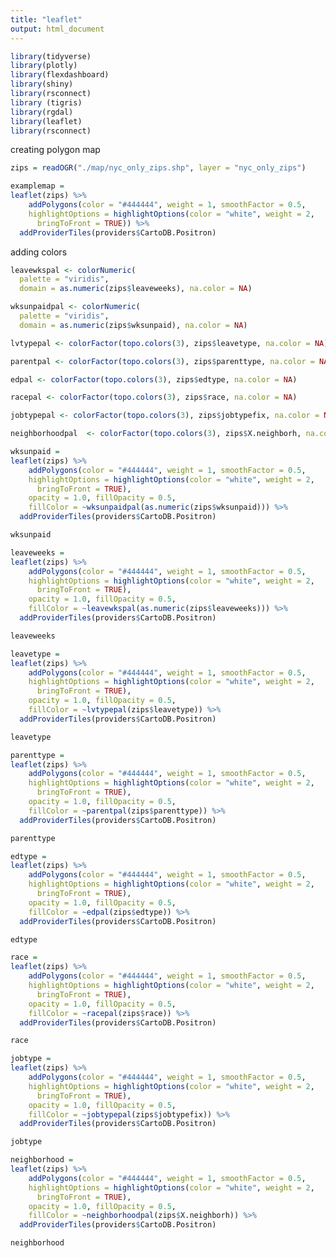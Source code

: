 ```yaml
---
title: "leaflet"
output: html_document
---
```

```r
library(tidyverse)
library(plotly)
library(flexdashboard)
library(shiny)
library(rsconnect)
library (tigris)
library(rgdal)
library(leaflet)
library(rsconnect)

```

creating polygon map
```r
zips = readOGR("./map/nyc_only_zips.shp", layer = "nyc_only_zips")

examplemap = 
leaflet(zips) %>% 
    addPolygons(color = "#444444", weight = 1, smoothFactor = 0.5,
    highlightOptions = highlightOptions(color = "white", weight = 2,
      bringToFront = TRUE)) %>% 
  addProviderTiles(providers$CartoDB.Positron)

```

adding colors
```r
leavewkspal <- colorNumeric(
  palette = "viridis",
  domain = as.numeric(zips$leaveweeks), na.color = NA)

wksunpaidpal <- colorNumeric(
  palette = "viridis",
  domain = as.numeric(zips$wksunpaid), na.color = NA)

lvtypepal <- colorFactor(topo.colors(3), zips$leavetype, na.color = NA)

parentpal <- colorFactor(topo.colors(3), zips$parenttype, na.color = NA)

edpal <- colorFactor(topo.colors(3), zips$edtype, na.color = NA)

racepal <- colorFactor(topo.colors(3), zips$race, na.color = NA)

jobtypepal <- colorFactor(topo.colors(3), zips$jobtypefix, na.color = NA)

neighborhoodpal  <- colorFactor(topo.colors(3), zips$X.neighborh, na.color = NA)

```

```r
wksunpaid = 
leaflet(zips) %>% 
    addPolygons(color = "#444444", weight = 1, smoothFactor = 0.5,
    highlightOptions = highlightOptions(color = "white", weight = 2,
      bringToFront = TRUE),
    opacity = 1.0, fillOpacity = 0.5,
    fillColor = ~wksunpaidpal(as.numeric(zips$wksunpaid))) %>% 
  addProviderTiles(providers$CartoDB.Positron)

wksunpaid
```

```r
leaveweeks = 
leaflet(zips) %>% 
    addPolygons(color = "#444444", weight = 1, smoothFactor = 0.5,
    highlightOptions = highlightOptions(color = "white", weight = 2,
      bringToFront = TRUE),
    opacity = 1.0, fillOpacity = 0.5,
    fillColor = ~leavewkspal(as.numeric(zips$leaveweeks))) %>% 
  addProviderTiles(providers$CartoDB.Positron)

leaveweeks
```

```r
leavetype = 
leaflet(zips) %>% 
    addPolygons(color = "#444444", weight = 1, smoothFactor = 0.5,
    highlightOptions = highlightOptions(color = "white", weight = 2,
      bringToFront = TRUE),
    opacity = 1.0, fillOpacity = 0.5,
    fillColor = ~lvtypepal(zips$leavetype)) %>% 
  addProviderTiles(providers$CartoDB.Positron)

leavetype
```

```r
parenttype = 
leaflet(zips) %>% 
    addPolygons(color = "#444444", weight = 1, smoothFactor = 0.5,
    highlightOptions = highlightOptions(color = "white", weight = 2,
      bringToFront = TRUE),
    opacity = 1.0, fillOpacity = 0.5,
    fillColor = ~parentpal(zips$parenttype)) %>% 
  addProviderTiles(providers$CartoDB.Positron)

parenttype
```

```r
edtype = 
leaflet(zips) %>% 
    addPolygons(color = "#444444", weight = 1, smoothFactor = 0.5,
    highlightOptions = highlightOptions(color = "white", weight = 2,
      bringToFront = TRUE),
    opacity = 1.0, fillOpacity = 0.5,
    fillColor = ~edpal(zips$edtype)) %>% 
  addProviderTiles(providers$CartoDB.Positron)

edtype
```

```r
race = 
leaflet(zips) %>% 
    addPolygons(color = "#444444", weight = 1, smoothFactor = 0.5,
    highlightOptions = highlightOptions(color = "white", weight = 2,
      bringToFront = TRUE),
    opacity = 1.0, fillOpacity = 0.5,
    fillColor = ~racepal(zips$race)) %>% 
  addProviderTiles(providers$CartoDB.Positron)

race
```

```r
jobtype = 
leaflet(zips) %>% 
    addPolygons(color = "#444444", weight = 1, smoothFactor = 0.5,
    highlightOptions = highlightOptions(color = "white", weight = 2,
      bringToFront = TRUE),
    opacity = 1.0, fillOpacity = 0.5,
    fillColor = ~jobtypepal(zips$jobtypefix)) %>% 
  addProviderTiles(providers$CartoDB.Positron)

jobtype
```

```r
neighborhood = 
leaflet(zips) %>% 
    addPolygons(color = "#444444", weight = 1, smoothFactor = 0.5,
    highlightOptions = highlightOptions(color = "white", weight = 2,
      bringToFront = TRUE),
    opacity = 1.0, fillOpacity = 0.5,
    fillColor = ~neighborhoodpal(zips$X.neighborh)) %>% 
  addProviderTiles(providers$CartoDB.Positron)

neighborhood
```

